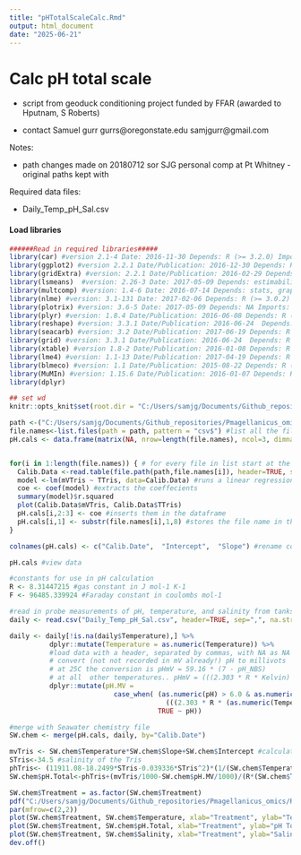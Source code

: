```yaml
---
title: "pHTotalScaleCalc.Rmd"
output: html_document
date: "2025-06-21"
---
```


# Calc pH total scale 

* script from geoduck conditioning project funded by FFAR (awarded to Hputnam, S Roberts)

* contact Samuel gurr gurrs@oregonstate.edu samjgurr@gmail.com

Notes: 

* path changes made on 20180712 sor SJG personal comp at Pt Whitney - original paths kept with

Required data files: 

* Daily_Temp_pH_Sal.csv

#### Load libraries
```r
######Read in required libraries#####
library(car) #version 2.1-4 Date: 2016-11-30 Depends: R (>= 3.2.0) Imports:MASS, mgcv, nnet, pbkrtest (>= 0.3-2), quantreg, grDevices, utils, stats, graphics, Rcpp
library(ggplot2) #version 2.2.1 Date/Publication: 2016-12-30 Depends: R (>= 3.1) Imports: digest, grid, gtable (>= 0.1.1), MASS, plyr (>= 1.7.1),reshape2, scales (>= 0.4.1), stats, tibble, lazyeval
library(gridExtra) #version: 2.2.1 Date/Publication: 2016-02-29 Depends: R(>= 2.5.0) Imports: gtable, grid, grDevices, graphics, utils
library(lsmeans)  #version: 2.26-3 Date: 2017-05-09 Depends: estimability, methods, R (>= 3.0) Imports: graphics, stats, utils, nlme, coda (>= 0.17), multcomp, plyr,mvtnorm, xtable (>= 1.8-2)
library(multcomp) #version: 1.4-6 Date: 2016-07-14 Depends: stats, graphics, mvtnorm (>= 1.0-3), survival (>= 2.39-4), TH.data (>= 1.0-2)
library(nlme) #version: 3.1-131 Date: 2017-02-06 Depends: R (>= 3.0.2) Imports: graphics, stats, utils, lattice
library(plotrix) #version: 3.6-5 Date: 2017-05-09 Depends: NA Imports: grDevices, graphics, stats, utils
library(plyr) #version: 1.8.4 Date/Publication: 2016-06-08 Depends: R (>= 3.1.0) Imports: Rcpp (>= 0.11.0)
library(reshape) #version: 3.3.1 Date/Publication: 2016-06-24  Depends: R (>= 3.3.1)
library(seacarb) #version: 3.2 Date/Publication: 2017-06-19 Depends: R (>= 2.10), oce, gsw Imports: NA
library(grid) #version: 3.3.1 Date/Publication: 2016-06-24  Depends: R (>= 3.3.1)
library(xtable) #version 1.8-2 Date/Publication: 2016-01-08 Depends: R (>= 2.10.0)
library(lme4) #version: 1.1-13 Date/Publication: 2017-04-19 Depends: R (>= 3.0.2), Matrix (>= 1.1.1), methods, stats Imports: graphics, grid, splines, utils, parallel, MASS, lattice, nlme(>= 3.1-123), minqa (>= 1.1.15), nloptr (>= 1.0.4)
library(blmeco) #version: 1.1 Date/Publication: 2015-08-22 Depends: R (>= 3.0.0), stats, MASS Imports: MuMIn, arm, lme4
library(MuMIn) #version: 1.15.6 Date/Publication: 2016-01-07 Depends: R (>= 3.0.0) Imports: graphics, methods, Matrix, stats, stats4
library(dplyr)

## set wd
knitr::opts_knit$set(root.dir = "C:/Users/samjg/Documents/Github_repositories/Pmagellanicus_omics/RAnalysis/Data/Seawater_chemistry/") # sets the working directory for the entire R markdown file - no need to reload the wd
```




```r
path <-("C:/Users/samjg/Documents/Github_repositories/Pmagellanicus_omics/RAnalysis/Data/Seawater_chemistry/pH_Calibration_Files/")
file.names<-list.files(path = path, pattern = "csv$") #list all the file names in the folder to get only get the csv files
pH.cals <- data.frame(matrix(NA, nrow=length(file.names), ncol=3, dimnames=list(file.names,c("Date", "Intercept", "Slope")))) #generate a 3 column dataframe with specific column names


for(i in 1:length(file.names)) { # for every file in list start at the first and run this following function
  Calib.Data <-read.table(file.path(path,file.names[i]), header=TRUE, sep=",", na.string="NA", as.is=TRUE) #reads in the data files
  model <-lm(mVTris ~ TTris, data=Calib.Data) #runs a linear regression of mV as a function of temperature
  coe <- coef(model) #extracts the coeffecients
  summary(model)$r.squared
  plot(Calib.Data$mVTris, Calib.Data$TTris)
  pH.cals[i,2:3] <- coe #inserts them in the dataframe
  pH.cals[i,1] <- substr(file.names[i],1,8) #stores the file name in the Date column
}

colnames(pH.cals) <- c("Calib.Date",  "Intercept",  "Slope") #rename columns

pH.cals #view data

```


```r

#constants for use in pH calculation 
R <- 8.31447215 #gas constant in J mol-1 K-1 
F <- 96485.339924 #Faraday constant in coulombs mol-1

```


```r

#read in probe measurements of pH, temperature, and salinity from tanks
daily <- read.csv("Daily_Temp_pH_Sal.csv", header=TRUE, sep=",", na.strings="NA") 

daily <- daily[!is.na(daily$Temperature),] %>%
          dplyr::mutate(Temperature = as.numeric(Temperature)) %>% 
          #load data with a header, separated by commas, with NA as NA
          # convert (not not recorded in mV already!) pH to millivots
          # at 25C the conversion is pHmV = 59.16 * (7 - pH_NBS)
          # at all  other temperatures.. pHmV = (((2.303 * R * Kelvin) / F) *1000) * (7 - pH_NBS)
          dplyr::mutate(pH.MV = 
                          case_when( (as.numeric(pH) > 6.0 & as.numeric(pH) < 8.0) ~ 
                                       (((2.303 * R * (as.numeric(Temperature)+273.15)) / F)*1000) * (7 - as.numeric(pH)),
                                     TRUE ~ pH))

```

```r

#merge with Seawater chemistry file
SW.chem <- merge(pH.cals, daily, by="Calib.Date")

```

```r

mvTris <- SW.chem$Temperature*SW.chem$Slope+SW.chem$Intercept #calculate the mV of the tris standard using the temperature mv relationships in the measured standard curves 
STris<-34.5 #salinity of the Tris
phTris<- (11911.08-18.2499*STris-0.039336*STris^2)*(1/(SW.chem$Temperature+273.15))-366.27059+ 0.53993607*STris+0.00016329*STris^2+(64.52243-0.084041*STris)*log(SW.chem$Temperature+273.15)-0.11149858*(SW.chem$Temperature+273.15) #calculate the pH of the tris (Dickson A. G., Sabine C. L. and Christian J. R., SOP 6a)
SW.chem$pH.Total<-phTris+(mvTris/1000-SW.chem$pH.MV/1000)/(R*(SW.chem$Temperature+273.15)*log(10)/F) #calculate the pH on the total scale (Dickson A. G., Sabine C. L. and Christian J. R., SOP 6a)

```

```r
SW.chem$Treatment = as.factor(SW.chem$Treatment)
pdf("C:/Users/samjg/Documents/Github_repositories/Pmagellanicus_omics/RAnalysis/Output/Seawater_chemistry/Daily_Treatment_Measures.pdf")
par(mfrow=c(2,2))
plot(SW.chem$Treatment, SW.chem$Temperature, xlab="Treatment", ylab="Temperature°C", ylim=c(8,16), las=2)
plot(SW.chem$Treatment, SW.chem$pH.Total, xlab="Treatment", ylab="pH Total Scale", ylim=c(7.0,8.4), las=2)
plot(SW.chem$Treatment, SW.chem$Salinity, xlab="Treatment", ylab="Salinity psu", ylim=c(28,34), las=2)
dev.off()


```

```r

```

```r

```

